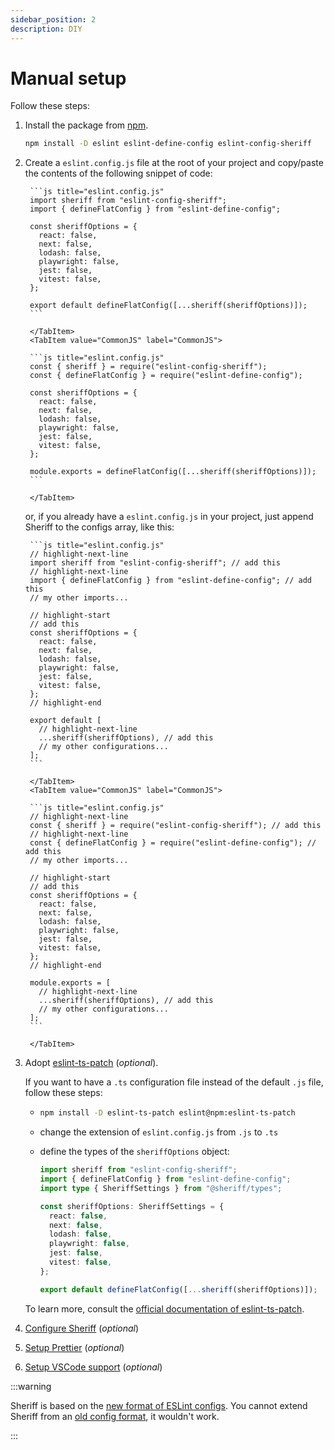```yaml
---
sidebar_position: 2
description: DIY
---
```



# Manual setup

Follow these steps:

1. Install the package from [npm](https://www.npmjs.com/package/eslint-config-sheriff).

   ```bash npm2yarn
   npm install -D eslint eslint-define-config eslint-config-sheriff
   ```

1. Create a `eslint.config.js` file at the root of your project and copy/paste the contents of the following snippet of code:

      <Tabs groupId="esmorcjs">
        <TabItem value="ESM" label="ESM">

        ```js title="eslint.config.js"
        import sheriff from "eslint-config-sheriff";
        import { defineFlatConfig } from "eslint-define-config";

        const sheriffOptions = {
          react: false,
          next: false,
          lodash: false,
          playwright: false,
          jest: false,
          vitest: false,
        };

        export default defineFlatConfig([...sheriff(sheriffOptions)]);
        ```

        </TabItem>
        <TabItem value="CommonJS" label="CommonJS">

        ```js title="eslint.config.js"
        const { sheriff } = require("eslint-config-sheriff");
        const { defineFlatConfig } = require("eslint-define-config");

        const sheriffOptions = {
          react: false,
          next: false,
          lodash: false,
          playwright: false,
          jest: false,
          vitest: false,
        };

        module.exports = defineFlatConfig([...sheriff(sheriffOptions)]);
        ```

        </TabItem>

      </Tabs>

      or, if you already have a `eslint.config.js` in your project, just append Sheriff to the configs array, like this:

      <Tabs groupId="esmorcjs">
        <TabItem value="ESM" label="ESM">

        ```js title="eslint.config.js"
        // highlight-next-line
        import sheriff from "eslint-config-sheriff"; // add this
        // highlight-next-line
        import { defineFlatConfig } from "eslint-define-config"; // add this
        // my other imports...

        // highlight-start
        // add this
        const sheriffOptions = {
          react: false,
          next: false,
          lodash: false,
          playwright: false,
          jest: false,
          vitest: false,
        };
        // highlight-end

        export default [
          // highlight-next-line
          ...sheriff(sheriffOptions), // add this
          // my other configurations...
        ];
        ```

        </TabItem>
        <TabItem value="CommonJS" label="CommonJS">

        ```js title="eslint.config.js"
        // highlight-next-line
        const { sheriff } = require("eslint-config-sheriff"); // add this
        // highlight-next-line
        const { defineFlatConfig } = require("eslint-define-config"); // add this
        // my other imports...

        // highlight-start
        // add this
        const sheriffOptions = {
          react: false,
          next: false,
          lodash: false,
          playwright: false,
          jest: false,
          vitest: false,
        };
        // highlight-end

        module.exports = [
          // highlight-next-line
          ...sheriff(sheriffOptions), // add this
          // my other configurations...
        ];
        ```

        </TabItem>

      </Tabs>

1.  Adopt [eslint-ts-patch](https://github.com/antfu/eslint-ts-patch) (_optional_). 
    
    If you want to have a `.ts` configuration file instead of the default `.js` file, follow these steps:
    
      -
        ```bash npm2yarn
        npm install -D eslint-ts-patch eslint@npm:eslint-ts-patch
        ```
      - change the extension of `eslint.config.js` from `.js` to `.ts`
      - define the types of the `sheriffOptions` object:

        ```ts title="eslint.config.ts"
        import sheriff from "eslint-config-sheriff";
        import { defineFlatConfig } from "eslint-define-config";
        import type { SheriffSettings } from "@sheriff/types";

        const sheriffOptions: SheriffSettings = {
          react: false,
          next: false,
          lodash: false,
          playwright: false,
          jest: false,
          vitest: false,
        };

        export default defineFlatConfig([...sheriff(sheriffOptions)]);
        ```
      
    To learn more, consult the [official documentation of eslint-ts-patch](https://github.com/antfu/eslint-ts-patch).

1.  [Configure Sheriff](../configuration.mdx) (_optional_)
1.  [Setup Prettier](../prettier-support.md#setup) (_optional_)
1.  [Setup VSCode support](../vscode-support.md) (_optional_)

:::warning

Sheriff is based on the [new format of ESLint configs](https://eslint.org/docs/latest/user-guide/configuring/configuration-files-new). You cannot extend Sheriff from an [old config format](https://eslint.org/docs/latest/user-guide/configuring/configuration-files), it wouldn't work.

:::

